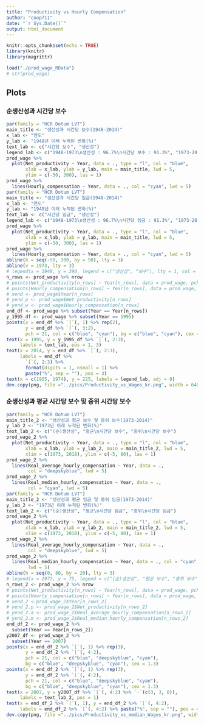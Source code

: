 ```yaml
---
title: "Productivity vs Hourly Compensation"
author: "coop711"
date: "`r Sys.Date()`"
output: html_document
---
```


```r
knitr::opts_chunk$set(echo = TRUE)
library(knitr)
library(magrittr)
```

<!--
## Data
-->

```r
load("./prod_wage_RData")
# str(prod_wage)
```

## Plots

### 순생산성과 시간당 보수

```r
par(family = "HCR Dotum LVT")
main_title <- "생산성과 시간당 보수(1948-2014)"
x_lab <- "연도"
y_lab <- "1948년 이래 누적된 변화(%)"
text_lab <- c("시간당 보수", "생산성")
legend_lab <- c("1948-1973\n생산성 : 96.7%\n시간당 보수 : 91.3%", "1973-2014\n생산성 : 72.2%\n시간당 보수 : 9.2%")
prod_wage %>% 
  plot(Net_productivity ~ Year, data = ., type = "l", col = "blue", 
       xlab = x_lab, ylab = y_lab, main = main_title, lwd = 5, 
       ylim = c(-50, 300), las = 1)
prod_wage %>% 
  lines(Hourly_compensation ~ Year, data = ., col = "cyan", lwd = 5)
par(family = "HCR Dotum LVT")
main_title <- "생산성과 시간당 임금(1948-2014)"
x_lab <- "연도"
y_lab <- "1948년 이래 누적된 변화(%)"
text_lab <- c("시간당 임금", "생산성")
legend_lab <- c("1948-1973\n생산성 : 96.7%\n시간당 임금 : 91.3%", "1973-2014\n생산성 : 72.2%\n시간당 임금 : 9.2%")
prod_wage %>% 
  plot(Net_productivity ~ Year, data = ., type = "l", col = "blue", 
       xlab = x_lab, ylab = y_lab, main = main_title, lwd = 5, 
       ylim = c(-50, 300), las = 1)
prod_wage %>%
  lines(Hourly_compensation ~ Year, data = ., col = "cyan", lwd = 5)
abline(h = seq(-50, 300, by = 50), lty = 3)
abline(v = 1973, lty = 3)
# legend(x = 1948, y = 290, legend = c("생산성", "보수"), lty = 1, col = c("blue", "cyan"), lwd = 3:2, bty = "n")
n_rows <- prod_wage %>% nrow
# points(Net_productivity[n_rows] ~ Year[n_rows], data = prod_wage, pch = 21, col = "blue", bg = "blue", cex = 1.2)
# points(Hourly_compensation[n_rows] ~ Year[n_rows], data = prod_wage, pch = 21, col = "cyan", bg = "cyan", cex = 1.2)
# xend <- prod_wage$Year[n_rows]
# yend_p <- prod_wage$Net_productivity[n_rows]
# yend_w <- prod_wage$Hourly_compensation[n_rows]
end_df <- prod_wage %>% subset(Year == Year[n_rows])
y_1995_df <- prod_wage %>% subset(Year == 1995)
points(x = end_df %>% `[`(, 1) %>% rep(2), 
       y = end_df %>% `[`(, 3:2), 
       pch = 21, col = c("blue", "cyan"), bg = c("blue", "cyan"), cex = 1.3)
text(x = 1995, y = y_1995_df %>% `[`(, 2:3), 
     labels = text_lab, pos = 1, 3)
text(x = 2014, y = end_df %>% `[`(, 2:3), 
     labels = end_df %>% 
       `[`(, 2:3) %>% 
       format(digits = 1, nsmall = 1) %>% 
       paste("%", sep = ""), pos = 3)
text(x = c(1955, 1974), y = 225, labels = legend_lab, adj = 0)
dev.copy(png, file ="../pics/Productivity_vs_Wages_kr.png", width = 640, height = 480)
```

<P style = "page-break-before:always"/>

### 순생산성과 평균 시간당 보수 및 중위 시간당 보수

```r
par(family = "HCR Dotum LVT")
main_title_2 <- "생산성과 평균 보수 및 중위 보수(1973-2014)"
y_lab_2 <- "1973년 이래 누적된 변화(%)"
text_lab_2 <- c("(순)생산성", "평균\n시간당 보수", "중위\n시간당 보수")
prod_wage_2 %>% 
  plot(Net_productivity ~ Year, data = ., type = "l", col = "blue", 
       xlab = x_lab, ylab = y_lab_2, main = main_title_2, lwd = 5, 
       xlim = c(1973, 2018), ylim = c(-5, 80), las = 1)
prod_wage_2 %>% 
  lines(Real_average_hourly_compensation ~ Year, data = ., 
        col = "deepskyblue", lwd = 5)
prod_wage_2 %>% 
  lines(Real_median_hourly_compensation ~ Year, data = ., 
        col = "cyan", lwd = 5)
par(family = "HCR Dotum LVT")
main_title_2 <- "생산성과 평균 임금 및 중위 임금(1973-2014)"
y_lab_2 <- "1973년 이래 누적된 변화(%)"
text_lab_2 <- c("(순)생산성", "평균\n시간당 임금", "중위\n시간당 임금")
prod_wage_2 %>% 
  plot(Net_productivity ~ Year, data = ., type = "l", col = "blue", 
       xlab = x_lab, ylab = y_lab_2, main = main_title_2, lwd = 5, 
       xlim = c(1973, 2018), ylim = c(-5, 80), las = 1)
prod_wage_2 %>% 
  lines(Real_average_hourly_compensation ~ Year, data = ., 
        col = "deepskyblue", lwd = 5)
prod_wage_2 %>% 
  lines(Real_median_hourly_compensation ~ Year, data = ., col = "cyan", 
        lwd = 5)
abline(h = seq(0, 80, by = 20), lty = 3)
# legend(x = 1973, y = 75, legend = c("(순)생산성", "평균 보수", "중위 보수"), lty = 1, col = c("blue", "deepskyblue", "cyan"), lwd = 5, bty = "n")
n_rows_2 <- prod_wage_2 %>% nrow
# points(Net_productivity[n_rows] ~ Year[n_rows], data = prod_wage, pch = 21, col = "blue", bg = "blue", cex = 1.2)
# points(Hourly_compensation[n_rows] ~ Year[n_rows], data = prod_wage, pch = 21, col = "cyan", bg = "cyan", cex = 1.2)
# xend_2 <-prod_wage_2$Year[n_rows_2]
# yend_2.p <- prod_wage_2$Net_productivity[n_rows_2]
# yend_2.a <- prod_wage_2$Real_average_hourly_compensation[n_rows_2]
# yend_2.m <- prod_wage_2$Real_median_hourly_compensation[n_rows_2]
end_df_2 <- prod_wage_2 %>%
  subset(Year == Year[n_rows_2])
y2007_df <- prod_wage_2 %>%
  subset(Year == 2007)
points(x = end_df_2 %>% `[`(, 1) %>% rep(3), 
       y = end_df_2 %>% `[`(, 4:2), 
       pch = 21, col = c("blue", "deepskyblue", "cyan"), 
       bg = c("blue", "deepskyblue", "cyan"), cex = 1.3)
points(x = end_df_2 %>% `[`(, 1) %>% rep(3), 
       y = end_df_2 %>% `[`(, 4:2), 
       pch = 21, col = c("blue", "deepskyblue", "cyan"), 
       bg = c("blue", "deepskyblue", "cyan"), cex = 1.3)
text(x = 2007, y = y2007_df %>% `[`(, 4:2) %>% `-`(c(3, 3, 0)), 
     labels = text_lab_2, pos = 1)
text(x = end_df_2 %>% `[`(, 1), y = end_df_2 %>% `[`(, 4:2), 
     labels = end_df_2 %>% `[`(, 4:2) %>% paste("%", sep = ""), pos = 4)
dev.copy(png, file ="../pics/Productivity_vs_median_Wages_kr.png", width = 640, height = 480)
```

<!--
### Save

```r
save.image("./prod_wage_add.RData")
```
-->